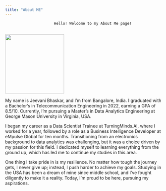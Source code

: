 ```yaml
---
title: "About ME"
---
```


```         
                      Hello! Welcome to my About Me page!
                      
```

![](Photos/ME.jpg){fig-align="center" width="190"}

My name is Jeevani Bhaskar, and I'm from Bangalore, India. I graduated with a Bachelor's in Telecommunication Engineering in 2022, earning a GPA of 8.5/10. Currently, I’m pursuing a Master’s in Data Analytics Engineering at George Mason University in Virginia, USA.

I began my career as a Data Scientist Trainee at TurningMinds.AI, where I worked for a year, followed by a role as a Business Intelligence Developer at eMpulse Global for ten months. Transitioning from an electronics background to data analytics was challenging, but it was a choice driven by my passion for this field. I dedicated myself to learning everything from the ground up, which has led me to continue my studies in this area.

One thing I take pride in is my resilience. No matter how tough the journey gets, I never give up; instead, I push harder to achieve my goals. Studying in the USA has been a dream of mine since middle school, and I’ve fought diligently to make it a reality. Today, I’m proud to be here, pursuing my aspirations.
